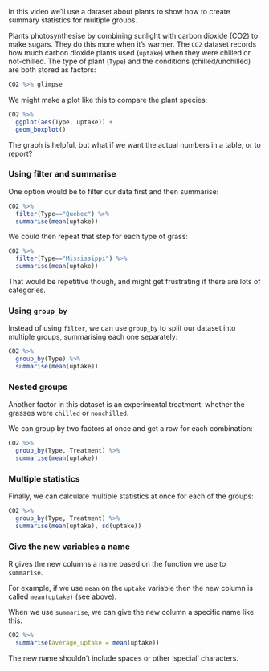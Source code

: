 
In this video we'll use a dataset about plants to show how to 
create summary statistics for multiple groups.

Plants photosynthesise by combining sunlight with carbon dioxide (CO2) to make sugars.
They do this more when it's warmer. The `CO2` dataset records how much carbon dioxide plants used (`uptake`) when they were chilled or not-chilled. The type of plant (`Type`) and the conditions (chilled/unchilled) are both stored as factors:

```r
CO2 %>% glimpse
```


We might make a plot like this to compare the plant species:

```r
CO2 %>%
  ggplot(aes(Type, uptake)) +
  geom_boxplot()
```




The graph is helpful, but what if we want the actual numbers in a table, or to report? 


### Using filter and summarise


One option would be to filter our data first and then summarise:

```r
CO2 %>% 
  filter(Type=="Quebec") %>% 
  summarise(mean(uptake))
```

We could then repeat that step for each type of grass:

```r
CO2 %>% 
  filter(Type=="Mississippi") %>% 
  summarise(mean(uptake))
```


That would be repetitive though, and might get frustrating if there are lots of categories.


### Using `group_by`

Instead of using `filter`, we can use `group_by` to split our dataset into multiple groups, summarising each one separately:


```r
CO2 %>%
  group_by(Type) %>%
  summarise(mean(uptake))
```



### Nested groups

Another factor in this dataset is an experimental treatment: whether the grasses were `chilled` or `nonchilled`.

We can group by two factors at once and get a row for each combination:

```r
CO2 %>%
  group_by(Type, Treatment) %>%
  summarise(mean(uptake))
```

### Multiple statistics

Finally, we can calculate multiple statistics at once for each of the groups:

```r
CO2 %>%
  group_by(Type, Treatment) %>%
  summarise(mean(uptake), sd(uptake))
```


### Give the new variables a name

R gives the new columns a name based on the function we use to `summarise`.

For example, if we use `mean` on the `uptake` variable then the new column is called `mean(uptake)` (see above).

When we use `summarise`, we can give the new column a specific name like this:

```r
CO2 %>%
  summarise(average_uptake = mean(uptake))
```


The new name shouldn't include spaces or other 'special' characters.